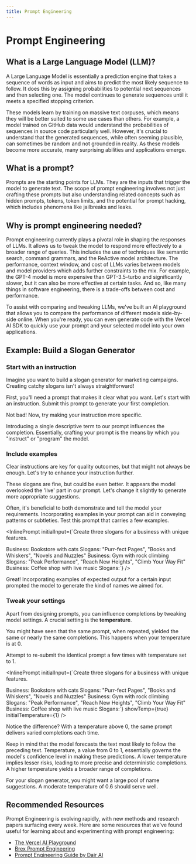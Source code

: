 ```yaml
---
title: Prompt Engineering
---
```



# Prompt Engineering

## What is a Large Language Model (LLM)?

A Large Language Model is essentially a prediction engine that takes a sequence of words as input and aims to predict the most likely sequence to follow. It does this by assigning probabilities to potential next sequences and then selecting one. The model continues to generate sequences until it meets a specified stopping criterion.

These models learn by training on massive text corpuses, which means they will be better suited to some use cases than others. For example, a model trained on GitHub data would understand the probabilities of sequences in source code particularly well. However, it's crucial to understand that the generated sequences, while often seeming plausible, can sometimes be random and not grounded in reality. As these models become more accurate, many surprising abilities and applications emerge.

## What is a prompt?

Prompts are the starting points for LLMs. They are the inputs that trigger the model to generate text. The scope of prompt engineering involves not just crafting these prompts but also understanding related concepts such as hidden prompts, tokens, token limits, and the potential for prompt hacking, which includes phenomena like jailbreaks and leaks.

## Why is prompt engineering needed?

Prompt engineering currently plays a pivotal role in shaping the responses of LLMs. It allows us to tweak the model to respond more effectively to a broader range of queries. This includes the use of techniques like semantic search, command grammars, and the ReActive model architecture. The performance, context window, and cost of LLMs varies between models and model providers which adds further constraints to the mix. For example, the GPT-4 model is more expensive than GPT-3.5-turbo and significantly slower, but it can also be more effective at certain tasks. And so, like many things in software engineering, there is a trade-offs between cost and performance.

To assist with comparing and tweaking LLMs, we've built an AI playground that allows you to compare the performance of different models side-by-side online. When you're ready, you can even generate code with the Vercel AI SDK to quickly use your prompt and your selected model into your own applications.

## Example: Build a Slogan Generator

<Steps>

### Start with an instruction

Imagine you want to build a slogan generator for marketing campaigns. Creating catchy slogans isn't always straightforward!

First, you'll need a prompt that makes it clear what you want. Let's start with an instruction. Submit this prompt to generate your first completion.

<InlinePrompt initialInput="Create a slogan for a coffee shop." />

Not bad! Now, try making your instruction more specific.

<InlinePrompt initialInput="Create a slogan for an organic coffee shop." />

Introducing a single descriptive term to our prompt influences the completion. Essentially, crafting your prompt is the means by which you "instruct" or "program" the model.

### Include examples

Clear instructions are key for quality outcomes, but that might not always be enough. Let's try to enhance your instruction further.

<InlinePrompt initialInput="Create three slogans for a coffee shop with live music." />

These slogans are fine, but could be even better. It appears the model overlooked the 'live' part in our prompt. Let's change it slightly to generate more appropriate suggestions.

Often, it's beneficial to both demonstrate and tell the model your requirements. Incorporating examples in your prompt can aid in conveying patterns or subtleties. Test this prompt that carries a few examples.

<InlinePrompt
  initialInput={`Create three slogans for a business with unique features.

Business: Bookstore with cats
Slogans: "Purr-fect Pages", "Books and Whiskers", "Novels and Nuzzles"
Business: Gym with rock climbing
Slogans: "Peak Performance", "Reach New Heights", "Climb Your Way Fit"
Business: Coffee shop with live music
Slogans:`}
/>

Great! Incorporating examples of expected output for a certain input prompted the model to generate the kind of names we aimed for.

### Tweak your settings

Apart from designing prompts, you can influence completions by tweaking model settings. A crucial setting is the **temperature**.

You might have seen that the same prompt, when repeated, yielded the same or nearly the same completions. This happens when your temperature is at 0.

Attempt to re-submit the identical prompt a few times with temperature set to 1.

<InlinePrompt
  initialInput={`Create three slogans for a business with unique features.

Business: Bookstore with cats
Slogans: "Purr-fect Pages", "Books and Whiskers", "Novels and Nuzzles"
Business: Gym with rock climbing
Slogans: "Peak Performance", "Reach New Heights", "Climb Your Way Fit"
Business: Coffee shop with live music
Slogans:`}
showTemp={true}
initialTemperature={1}
/>

Notice the difference? With a temperature above 0, the same prompt delivers varied completions each time.

Keep in mind that the model forecasts the text most likely to follow the preceding text. Temperature, a value from 0 to 1, essentially governs the model's confidence level in making these predictions. A lower temperature implies lesser risks, leading to more precise and deterministic completions. A higher temperature yields a broader range of completions.

For your slogan generator, you might want a large pool of name suggestions. A moderate temperature of 0.6 should serve well.

</Steps>

## Recommended Resources

Prompt Engineering is evolving rapidly, with new methods and research papers surfacing every week. Here are some resources that we've found useful for learning about and experimenting with prompt engineering:

- [The Vercel AI Playground](/prompt)
- [Brex Prompt Engineering](https://github.com/brexhq/prompt-engineering)
- [Prompt Engineering Guide by Dair AI](https://www.promptingguide.ai/)
